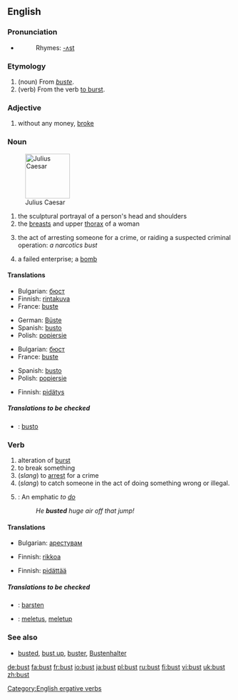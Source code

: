 {{wikipedia}}
==English==

===Pronunciation===
* {{IPA|/'bʌst/}}
*:Rhymes: [[Rhymes:English:-ʌst|-ʌst]]

===Etymology===
# (noun) From {{F.}} ''[[buste]]''.
# (verb) From the verb [[burst#Verb|to burst]].

===Adjective===
{{en-adj-er}}

# {{slang}} without any money, [[broke]]

===Noun===
{{en-noun}}

[[Image:Julius caesar.jpg|thumb|right|100px|Julius Caesar]]

# the sculptural portrayal of a person's head and shoulders
# the [[breast]]s and upper [[thorax]] of a woman
# {{slang}} the act of arresting someone for a crime, or raiding a suspected criminal operation: ''a narcotics bust''
# {{slang}} a failed enterprise; a [[bomb]]

====Translations====
{{trans-top|the sculptural portrayal of a person's head and shoulders}}
*Bulgarian: [[бюст]] {{m}}
*Finnish: [[rintakuva]]
*France: [[buste]]
{{trans-mid}}
*German: [[Büste]] {{f}}
*Spanish: [[busto]] {{m}}
*Polish: [[popiersie]] {{m}}
{{trans-bottom}}

{{trans-top|the breasts and upper thorax of a woman}}
*Bulgarian: [[бюст]] {{m}}
*France: [[buste]]
{{trans-mid}}
*Spanish: [[busto]] {{m}}
*Polish: [[popiersie]] {{m}}
{{trans-bottom}}

{{trans-top|(slang) the act of arresting someone for a crime, or raiding a suspected criminal operation}}
*Finnish: [[pidätys]]
{{trans-mid}}
{{trans-bottom}}

{{trans-top|(slang) a failed enterprise}}
{{trans-mid}}
{{trans-bottom}}

=====Translations to be checked=====
{{checktrans}}
{{top}}
*{{ttbc|Ido}}: [[busto]]
{{mid}}
{{bottom}}

===Verb===
{{en-verb}}

# alteration of [[burst]]
# to break something
# (''slang'') to [[arrest]] for a crime
# (''slang'') to catch someone in the act of doing something wrong or illegal.
# {{snowboarding}}: An emphatic ''to [[do]]''
#:''He '''busted''' huge air off that jump!''

====Translations====
{{trans-top|alteration of burst}}
{{trans-mid}}
{{trans-bottom}}

{{trans-top|to break something}}
*Bulgarian: [[арестувам]]
{{trans-mid}}
*Finnish: [[rikkoa]]
{{trans-bottom}}

{{trans-top|(slang) to arrest for a crime}}
*Finnish: [[pidättää]]
{{trans-mid}}
{{trans-bottom}}

{{trans-top|(slang) to catch someone in the act of doing something wrong or illegal}}
{{trans-mid}}
{{trans-bottom}}

{{trans-top|(snowboarding): An emphatic to do}}
{{trans-mid}}
{{trans-bottom}}

=====Translations to be checked=====
{{checktrans}}
{{top}}
*{{ttbc|Dutch}}: [[barsten]]
{{mid}}
*{{ttbc|Indonesian}}: [[letus|meletus]], [[letup|meletup]]
{{bottom}}

===See also===
*[[busted]], [[bust up]], [[buster]], [[Bustenhalter]]

[[Category:English ergative verbs]]

[[de:bust]]
[[fa:bust]]
[[fr:bust]]
[[io:bust]]
[[ja:bust]]
[[pl:bust]]
[[ru:bust]]
[[fi:bust]]
[[vi:bust]]
[[uk:bust]]
[[zh:bust]]